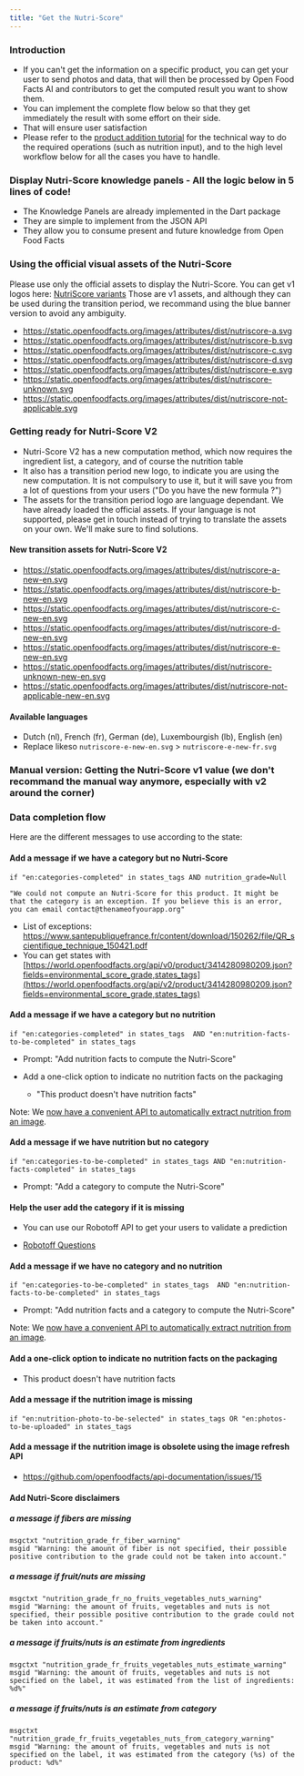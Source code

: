 ```yaml
---
title: "Get the Nutri-Score"
---
```


### Introduction

- If you can't get the information on a specific product, you can get your user to send photos and data, that will then be processed by Open Food Facts AI and contributors to get the computed result you want to show them.
- You can implement the complete flow below so that they get immediately the result with some effort on their side.
- That will ensure user satisfaction
- Please refer to the [product addition tutorial](https://openfoodfacts.github.io/openfoodfacts-server/reference/api-tutorials/adding-missing-products/) for the technical way to do the required operations (such as nutrition input), and to the high level workflow below for all the cases you have to handle.

### Display Nutri-Score knowledge panels - All the logic below in 5 lines of code!

- The Knowledge Panels are already implemented in the Dart package
- They are simple to implement from the JSON API
- They allow you to consume present and future knowledge from Open Food Facts

### Using the official visual assets of the Nutri-Score

Please use only the official assets to display the Nutri-Score. You can get v1 logos here: [NutriScore variants](https://drive.google.com/drive/u/1/folders/13SL2hgqYHSLMhYjMze9nYXV9GOdGMBgc)
Those are v1 assets, and although they can be used during the transition period, we recommand using the blue banner version to avoid any ambiguity.

- <https://static.openfoodfacts.org/images/attributes/dist/nutriscore-a.svg>
- <https://static.openfoodfacts.org/images/attributes/dist/nutriscore-b.svg>
- <https://static.openfoodfacts.org/images/attributes/dist/nutriscore-c.svg>
- <https://static.openfoodfacts.org/images/attributes/dist/nutriscore-d.svg>
- <https://static.openfoodfacts.org/images/attributes/dist/nutriscore-e.svg>
- <https://static.openfoodfacts.org/images/attributes/dist/nutriscore-unknown.svg>
- <https://static.openfoodfacts.org/images/attributes/dist/nutriscore-not-applicable.svg>

### Getting ready for Nutri-Score V2

- Nutri-Score V2 has a new computation method, which now requires the ingredient list, a category, and of course the nutrition table
- It also has a transition period new logo, to indicate you are using the new computation. It is not compulsory to use it, but it will save you from a lot of questions from your users ("Do you have the new formula ?")
- The assets for the transition period logo are language dependant. We have already loaded the official assets. If your language is not supported, please get in touch instead of trying to translate the assets on your own. We'll make sure to find solutions.

#### New transition assets for Nutri-Score V2

- <https://static.openfoodfacts.org/images/attributes/dist/nutriscore-a-new-en.svg>
- <https://static.openfoodfacts.org/images/attributes/dist/nutriscore-b-new-en.svg>
- <https://static.openfoodfacts.org/images/attributes/dist/nutriscore-c-new-en.svg>
- <https://static.openfoodfacts.org/images/attributes/dist/nutriscore-d-new-en.svg>
- <https://static.openfoodfacts.org/images/attributes/dist/nutriscore-e-new-en.svg>
- <https://static.openfoodfacts.org/images/attributes/dist/nutriscore-unknown-new-en.svg>
- <https://static.openfoodfacts.org/images/attributes/dist/nutriscore-not-applicable-new-en.svg>

#### Available languages

- Dutch (nl), French (fr), German (de), Luxembourgish (lb), English (en)
- Replace likeso `nutriscore-e-new-en.svg` > `nutriscore-e-new-fr.svg`

### Manual version: Getting the Nutri-Score v1 value (we don't recommand the manual way anymore, especially with v2 around the corner)

### Data completion flow

Here are the different messages to use according to the state:

#### Add a message if we have a category but no Nutri-Score

```title="Data completion flow"
if "en:categories-completed" in states_tags AND nutrition_grade=Null
```

```title="Data completion flow"
"We could not compute an Nutri-Score for this product. It might be that the category is an exception. If you believe this is an error, you can email contact@thenameofyourapp.org"
```

- List of exceptions: <https://www.santepubliquefrance.fr/content/download/150262/file/QR_scientifique_technique_150421.pdf>
- You can get states with [https://world.openfoodfacts.org/api/v0/product/3414280980209.json?fields=environmental_score_grade,states_tags](https://world.openfoodfacts.org/api/v2/product/3414280980209.json?fields=environmental_score_grade,states_tags)

#### Add a message if we have a category but no nutrition

```title="Data completion flow"
if "en:categories-completed" in states_tags  AND "en:nutrition-facts-to-be-completed" in states_tags
```

- Prompt: "Add nutrition facts to compute the Nutri-Score"

- Add a one-click option to indicate no nutrition facts on the packaging
  - "This product doesn't have nutrition facts"

Note: We [now have a convenient API to automatically extract nutrition from an image](https://openfoodfacts.github.io/robotoff/references/api/#tag/Predict/paths/~1predict~1nutrition/get).

#### Add a message if we have nutrition but no category

```title="Data completion flow"
if "en:categories-to-be-completed" in states_tags AND "en:nutrition-facts-completed" in states_tags
```

- Prompt: "Add a category to compute the Nutri-Score"

#### Help the user add the category if it is missing

- You can use our Robotoff API to get your users to validate a prediction

- [Robotoff Questions](https://docs.google.com/document/d/1IoDy0toQrrqtWHvDYp2rEVw84Yq1J0x2pt-0RGTm7h0/edit)

#### Add a message if we have no category and no nutrition

```title="Data completion flow"
if "en:categories-to-be-completed" in states_tags  AND "en:nutrition-facts-to-be-completed" in states_tags
```

- Prompt: "Add nutrition facts and a category to compute the Nutri-Score"

Note: We [now have a convenient API to automatically extract nutrition from an image](https://openfoodfacts.github.io/robotoff/references/api/#tag/Predict/paths/~1predict~1nutrition/get).

#### Add a one-click option to indicate no nutrition facts on the packaging

- This product doesn't have nutrition facts

#### Add a message if the nutrition image is missing

```title="Data completion flow"
if "en:nutrition-photo-to-be-selected" in states_tags OR "en:photos-to-be-uploaded" in states_tags
```

#### Add a message if the nutrition image is obsolete using the image refresh API

- <https://github.com/openfoodfacts/api-documentation/issues/15>

#### Add Nutri-Score disclaimers

##### a message if fibers are missing

```title="Data completion flow"
msgctxt "nutrition_grade_fr_fiber_warning"
msgid "Warning: the amount of fiber is not specified, their possible positive contribution to the grade could not be taken into account."
```

##### a message if fruit/nuts are missing

```title="Data completion flow"
msgctxt "nutrition_grade_fr_no_fruits_vegetables_nuts_warning"
msgid "Warning: the amount of fruits, vegetables and nuts is not specified, their possible positive contribution to the grade could not be taken into account."
```

##### a message if fruits/nuts is an estimate from ingredients

```title="Data completion flow"
msgctxt "nutrition_grade_fr_fruits_vegetables_nuts_estimate_warning"
msgid "Warning: the amount of fruits, vegetables and nuts is not specified on the label, it was estimated from the list of ingredients: %d%"
```

##### a message if fruits/nuts is an estimate from category

```title="Data completion flow"
msgctxt "nutrition_grade_fr_fruits_vegetables_nuts_from_category_warning"
msgid "Warning: the amount of fruits, vegetables and nuts is not specified on the label, it was estimated from the category (%s) of the product: %d%"
```
